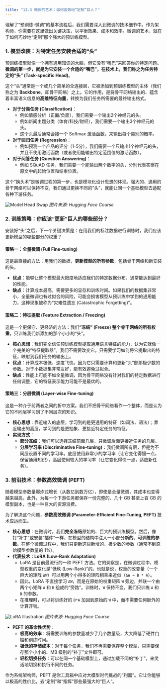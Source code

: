 ```yaml
---
title: "13.3 微调的艺术：如何高效地“定制”巨人？"
---
```


理解了“预训练-微调”的基本流程后，我们需要深入到微调的技术细节中。作为架构师，你需要在这里做出关键决策，以平衡效果、成本和效率。微调的艺术，就在于如何巧妙地“定制”那个强大的预训练模型。

### 1. 模型改装：为特定任务安装合适的“头”

预训练模型就像一个拥有通用知识的大脑，但它没有“嘴巴”来回答你的特定问题。**微调的第一步，就是为它安装一个合适的“嘴巴”，在技术上，我们称之为任务特定的“头” (Task-specific Head)**。

这个“头”通常是一个或几个简单的全连接层，它被添加到预训练模型的主体（我们称之为 **Backbone**，即骨干网络）之上。它的作用，是将骨干网络输出的、蕴含着丰富语义信息的**高维特征向量**，转换为我们任务所需要的最终输出格式。

-   **对于分类任务 (Classification)**：
    -   例如情感分析（正面/负面），我们需要一个输出2个神经元的头。
    -   例如新闻主题分类（体育/科技/财经），我们需要一个输出3个神经元的头。
    -   这个头最后通常会接一个 Softmax 激活函数，来输出每个类别的概率。

-   **对于回归任务 (Regression)**：
    -   例如预测一个产品的评分（1-5分），我们需要一个只输出1个神经元的头，并且不使用激活函数（或者使用能输出特定范围值的激活函数）。

-   **对于问答任务 (Question Answering)**：
    -   例如 SQuAD 任务，我们需要一个能输出两个数字的头，分别代表答案在原文中的起始位置和结束位置。

这个“换头术”是微调过程的第一步，也是模块化设计思想的体现。强大的、通用的骨干网络可以保持不变，我们通过更换不同的“头”，就能让同一个基础模型去适配各种下游任务。

![Model Head Swap](https://huggingface.co/datasets/huggingface-course/documentation-images/resolve/main/en/tasks/sequence-classification-head.svg)
*图片来源: Hugging Face Course*

### 2. 训练策略：你应该“更新”巨人的哪些部分？

安装好“头”之后，下一个关键决策是：在用我们的标注数据进行训练时，我们应该更新模型的哪些部分的权重？

#### 策略一：全量微调 (Full Fine-tuning)

这是最直接的方法：用我们的数据，**更新模型的所有参数**，包括骨干网络和新安装的头。

-   **优点**：能够让整个模型最大限度地适应我们的特定数据分布，通常能达到最好的性能。
-   **缺点**：计算成本最高，需要更多的显存和训练时间。如果我们的数据集非常小，全量微调也有过拟合的风险，可能会损害模型从预训练中学到的通用能力，这种现象被称为“灾难性遗忘 (Catastrophic Forgetting)”。

#### 策略二：特征提取 (Feature Extraction / Freezing)

这是一个更保守、更经济的方法：我们**“冻结” (Freeze) 整个骨干网络的所有权重**，只训练我们新添加的那个小小的“头”。

-   **核心思想**：我们完全信任预训练模型提取通用语言特征的能力，认为它就像一个完美的“特征提取器”。我们不需要改变它，只需要学习如何将它提取出的特征，映射到我们任务的输出上。
-   **优点**：计算成本极低，速度飞快。因为它只需要计算和更新“头”部那极少数的参数。对于小数据集非常友好，能有效避免过拟合。
-   **缺点**：性能上可能不如全量微调，因为骨干网络没有针对我们的特定数据进行任何调整，它的特征表示能力可能不是最优的。

#### 策略三：分层微调 (Layer-wise Fine-tuning)

这是一种介于前两者之间的折中方案。我们不把骨干网络看作一个整体，而是认为它的不同层学习到了不同层次的知识。

-   **核心思想**：靠近输入的底层，学习到的是更通用的特征（如词法、语法）；靠近输出的高层，学习到的是更抽象、更接近特定任务的特征。
-   **实现方式**：
    -   **部分冻结**：我们可以选择冻结前面几层，只微调后面更接近任务的几层。
    -   **分层学习率 (Discriminative Fine-tuning)**：我们微调所有层，但是为不同层设置不同的学习率。底层使用非常小的学习率（让它变化得慢一点，保留通用知识），高层使用较大的学习率（让它变化得快一点，适应新任务）。

### 3. 前沿技术：参数高效微调 (PEFT)

随着模型参数量爆炸式增长（从数亿到数万亿），即使是全量微调，其成本也变得越来越高。此外，为每一个下游任务都保存一份完整的、几十 GB 甚至上百 GB 的模型副本，也是一种巨大的资源浪费。

为了解决这个问题，**参数高效微调 (Parameter-Efficient Fine-Tuning, PEFT)** 技术应运而生。

-   **核心思想**：在微调时，我们**完全冻结**原始的、巨大的预训练模型。然后，像打“补丁”或安装“插件”一样，在模型的结构中注入一小部分**新的、可训练的参数**。在整个微调过程中，我们只更新这些新增的、极少数的参数（通常不到原始模型参数量的 1%）。
-   **代表技术：LoRA (Low-Rank Adaptation)**
    -   LoRA 是目前最流行的一种 PEFT 方法。它的洞察是，在微调过程中，模型权重的变化是“低秩 (Low-Rank)”的。也就是说，权重的改变量（一个巨大的矩阵 `ΔW`）可以用两个小得多的矩阵相乘来近似（`ΔW ≈ B * A`）。
    -   因此，LoRA 不直接学习 `ΔW`，而是在原始的权重矩阵 `W` 旁边，并联一个由两个小矩阵 `A` 和 `B` 组成的“旁路”。训练时，`W` 保持不变，我们只训练 `A` 和 `B` 的参数。
    -   在推理时，可以将训练好的 `B*A` 加回到原始的 `W` 中，而不需要任何额外的计算开销。

![LoRA Illustration](https://huggingface.co/datasets/huggingface-course/documentation-images/resolve/main/en/peft/lora_diagram.svg)
*图片来源: Hugging Face Course*

-   **PEFT 的革命性优势**：
    -   **极高的效率**：将需要训练的参数量减少了几个数量级，大大降低了硬件门槛和训练时间。
    -   **极低的存储成本**：对于每个任务，我们不再需要保存整个模型，只需要保存那个小小的、MB 级别的“补丁”文件即可。
    -   **轻松切换任务**：可以在同一个基础模型上，通过加载不同的“补丁”，来灵活地切换和执行不同的任务。

作为系统架构师，PEFT 是你工具箱中应对大模型时代挑战的“利器”。它让你能够以极高的性价比，去“定制”和“指挥”那些最强大的“巨人”。
